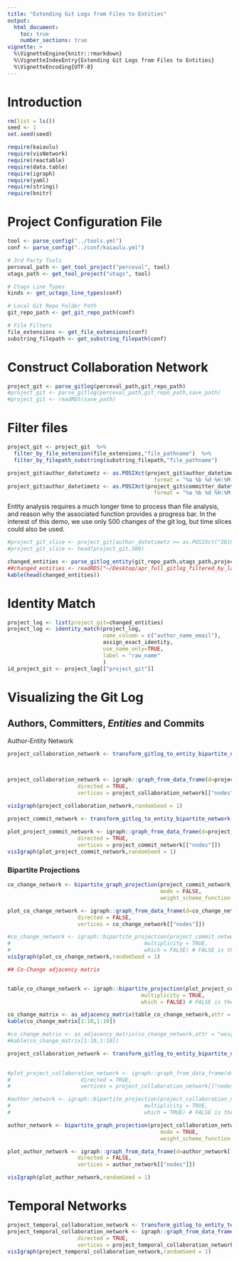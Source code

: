 ```yaml
---
title: "Extending Git Logs from Files to Entities"
output: 
  html_document:
    toc: true
    number_sections: true
vignette: >
  %\VignetteEngine{knitr::rmarkdown}
  %\VignetteIndexEntry{Extending Git Logs from Files to Entities}
  %\VignetteEncoding{UTF-8}
---
```


# Introduction

```r
rm(list = ls())
seed <- 1
set.seed(seed)
```

```r
require(kaiaulu)
require(visNetwork)
require(reactable)
require(data.table)
require(igraph)
require(yaml)
require(stringi)
require(knitr)
```

# Project Configuration File

```r
tool <- parse_config("../tools.yml")
conf <- parse_config("../conf/kaiaulu.yml")

# 3rd Party Tools
perceval_path <- get_tool_project("perceval", tool)
utags_path <- get_tool_project("utags", tool)

# Ctags Line Types
kinds <- get_uctags_line_types(conf)

# Local Git Repo Folder Path
git_repo_path <- get_git_repo_path(conf)

# File Filters
file_extensions <- get_file_extensions(conf)
substring_filepath <- get_substring_filepath(conf)
```

# Construct Collaboration Network

```r
project_git <- parse_gitlog(perceval_path,git_repo_path)
#project_git <- parse_gitlog(perceval_path,git_repo_path,save_path)
#project_git <- readRDS(save_path)
```

# Filter files

```r
project_git <- project_git  %>%
  filter_by_file_extension(file_extensions,"file_pathname")  %>% 
  filter_by_filepath_substring(substring_filepath,"file_pathname")
```

```r
project_git$author_datetimetz <- as.POSIXct(project_git$author_datetimetz,
                                              format = "%a %b %d %H:%M:%S %Y %z", tz = "UTC")
project_git$author_datetimetz <- as.POSIXct(project_git$committer_datetimetz,
                                              format = "%a %b %d %H:%M:%S %Y %z", tz = "UTC")
```


Entity analysis requires a much longer time to process than file analysis, and reason why the associated function provides a progress bar. In the interest of this demo, we use only 500 changes of the git log, but time slices could also be used. 

```r
#project_git_slice <- project_git[author_datetimetz >= as.POSIXct("2019-01-01", format = "%Y-%m-%d",tz = "UTC") & author_datetimetz < as.POSIXct("2019-12-31", format = "%Y-%m-%d",tz = "UTC")]
#project_git_slice <- head(project_git,500)
```

```r
changed_entities <- parse_gitlog_entity(git_repo_path,utags_path,project_git,kinds,progress_bar = TRUE)
##changed_entities <- readRDS("~/Desktop/apr_full_gitlog_filtered_by_last_file_change.rds")
kable(head(changed_entities))
```


# Identity Match


```r
project_log <- list(project_git=changed_entities)
project_log <- identity_match(project_log,
                              name_column = c("author_name_email"),
                              assign_exact_identity,
                              use_name_only=TRUE,
                              label = "raw_name"
                              )
id_project_git <- project_log[["project_git"]]
```

# Visualizing the Git Log 

## Authors, Committers, *Entities* and Commits

Author-Entity Network

```r
project_collaboration_network <- transform_gitlog_to_entity_bipartite_network(last(id_project_git,
                                                                                   1000),
                                                                              mode = "author-entity")

project_collaboration_network <- igraph::graph_from_data_frame(d=project_collaboration_network[["edgelist"]], 
                      directed = TRUE, 
                      vertices = project_collaboration_network[["nodes"]])

visIgraph(project_collaboration_network,randomSeed = 1)
```

```r
project_commit_network <- transform_gitlog_to_entity_bipartite_network(id_project_git,
                                                                              mode ="commit-entity")
plot_project_commit_network <- igraph::graph_from_data_frame(d=project_commit_network[["edgelist"]], 
                      directed = TRUE, 
                      vertices = project_commit_network[["nodes"]])
visIgraph(plot_project_commit_network,randomSeed = 1)
```

### Bipartite Projections

```r

co_change_network <- bipartite_graph_projection(project_commit_network,
                                                mode = FALSE,
                                                weight_scheme_function = weight_scheme_sum_edges)

plot_co_change_network <- igraph::graph_from_data_frame(d=co_change_network[["edgelist"]], 
                      directed = FALSE, 
                      vertices = co_change_network[["nodes"]])

#co_change_network <- igraph::bipartite_projection(project_commit_network,
#                                          multiplicity = TRUE,
#                                          which = FALSE) # FALSE is the file projection
visIgraph(plot_co_change_network,randomSeed = 1)
```

```r
## Co-Change adjacency matrix 


table_co_change_network <- igraph::bipartite_projection(plot_project_commit_network,
                                          multiplicity = TRUE,
                                          which = FALSE) # FALSE is the file projection

co_change_matrix <- as_adjacency_matrix(table_co_change_network,attr = "weight",sparse = F)
kable(co_change_matrix[1:10,1:10])

#co_change_matrix <- as_adjacency_matrix(co_change_network,attr = "weight",sparse = F)
#kable(co_change_matrix[1:10,1:10])
```


```r
project_collaboration_network <- transform_gitlog_to_entity_bipartite_network(id_project_git,
                                                                              mode = "author-entity")

#plot_project_collaboration_network <- igraph::graph_from_data_frame(d=project_collaboration_network[["edgelist"]], 
#                      directed = TRUE, 
#                      vertices = project_collaboration_network[["nodes"]])

#author_network <- igraph::bipartite_projection(project_collaboration_network,
#                                          multiplicity = TRUE,
#                                          which = TRUE) # FALSE is the file projection

author_network <- bipartite_graph_projection(project_collaboration_network,
                                                mode = TRUE,
                                                weight_scheme_function = weight_scheme_sum_edges)

plot_author_network <- igraph::graph_from_data_frame(d=author_network[["edgelist"]], 
                      directed = FALSE, 
                      vertices = author_network[["nodes"]])

visIgraph(plot_author_network,randomSeed = 1)
```


# Temporal Networks 




```r
project_temporal_collaboration_network <- transform_gitlog_to_entity_temporal_network(id_project_git,mode = "author",lag = "all_lag",weight_scheme_function = weight_scheme_cum_temporal)
project_temporal_collaboration_network <- igraph::graph_from_data_frame(d=project_temporal_collaboration_network[["edgelist"]], 
                      directed = TRUE, 
                      vertices = project_temporal_collaboration_network[["nodes"]])
visIgraph(project_temporal_collaboration_network,randomSeed = 1)
```

